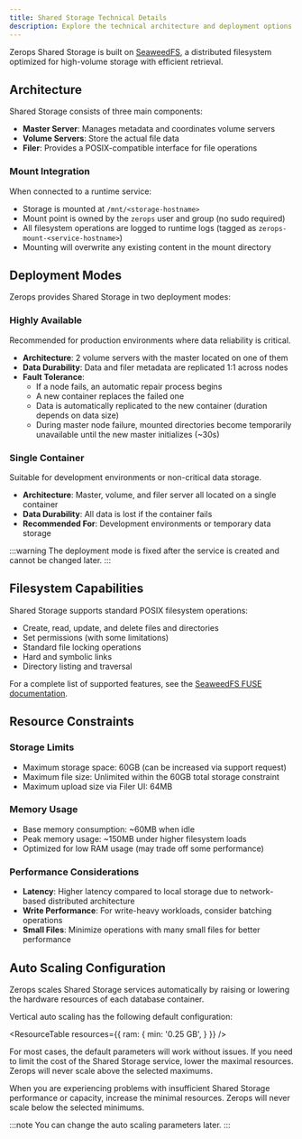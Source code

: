 ```yaml
---
title: Shared Storage Technical Details
description: Explore the technical architecture and deployment options of Zerops Shared Storage.
---
```



Zerops Shared Storage is built on [SeaweedFS](https://github.com/seaweedfs/seaweedfs), a distributed filesystem optimized for high-volume storage with efficient retrieval.

## Architecture

Shared Storage consists of three main components:
- **Master Server**: Manages metadata and coordinates volume servers
- **Volume Servers**: Store the actual file data
- **Filer**: Provides a POSIX-compatible interface for file operations

### Mount Integration

When connected to a runtime service:
- Storage is mounted at `/mnt/<storage-hostname>`
- Mount point is owned by the `zerops` user and group (no sudo required)
- All filesystem operations are logged to runtime logs (tagged as `zerops-mount-<service-hostname>`)
- Mounting will overwrite any existing content in the mount directory

## Deployment Modes

Zerops provides Shared Storage in two deployment modes:

### Highly Available

Recommended for production environments where data reliability is critical.

- **Architecture**: 2 volume servers with the master located on one of them
- **Data Durability**: Data and filer metadata are replicated 1:1 across nodes
- **Fault Tolerance**:
    - If a node fails, an automatic repair process begins
    - A new container replaces the failed one
    - Data is automatically replicated to the new container (duration depends on data size)
    - During master node failure, mounted directories become temporarily unavailable until the new master initializes (~30s)

### Single Container

Suitable for development environments or non-critical data storage.

- **Architecture**: Master, volume, and filer server all located on a single container
- **Data Durability**: All data is lost if the container fails
- **Recommended For**: Development environments or temporary data storage

:::warning
The deployment mode is fixed after the service is created and cannot be changed later.
:::

## Filesystem Capabilities

Shared Storage supports standard POSIX filesystem operations:

- Create, read, update, and delete files and directories
- Set permissions (with some limitations)
- Standard file locking operations
- Hard and symbolic links
- Directory listing and traversal

For a complete list of supported features, see the [SeaweedFS FUSE documentation](https://github.com/seaweedfs/seaweedfs/wiki/FUSE-Mount#supported-features).

## Resource Constraints

### Storage Limits

- Maximum storage space: 60GB (can be increased via support request)
- Maximum file size: Unlimited within the 60GB total storage constraint
- Maximum upload size via Filer UI: 64MB

### Memory Usage

- Base memory consumption: ~60MB when idle
- Peak memory usage: ~150MB under higher filesystem loads
- Optimized for low RAM usage (may trade off some performance)

### Performance Considerations

- **Latency**: Higher latency compared to local storage due to network-based distributed architecture
- **Write Performance**: For write-heavy workloads, consider batching operations
- **Small Files**: Minimize operations with many small files for better performance

## Auto Scaling Configuration

Zerops scales Shared Storage services automatically by raising or lowering the hardware resources of each database container.

Vertical auto scaling has the following default configuration:

<ResourceTable resources={{
  ram: {
    min: '0.25 GB',
  }
}} />

For most cases, the default parameters will work without issues. If you need to limit the cost of the Shared Storage service, lower the maximal resources. Zerops will never scale above the selected maximums.

When you are experiencing problems with insufficient Shared Storage performance or capacity, increase the minimal resources. Zerops will never scale below the selected minimums.

:::note
You can change the auto scaling parameters later.
:::